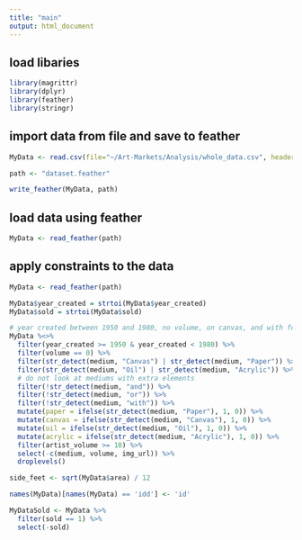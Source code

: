 ```yaml
---
title: "main"
output: html_document
---
```


## load libaries  

```r

library(magrittr)
library(dplyr)
library(feather)
library(stringr)

```

## import data from file and save to feather

```r

MyData <- read.csv(file="~/Art-Markets/Analysis/whole_data.csv", header=TRUE, sep=",")

path <- "dataset.feather"

write_feather(MyData, path)

```

## load data using feather

```r

MyData <- read_feather(path)

```


## apply constraints to the data

```r

MyData <- read_feather(path)

MyData$year_created = strtoi(MyData$year_created)
MyData$sold = strtoi(MyData$sold)

# year created between 1950 and 1980, no volume, on canvas, and with four medium factors
MyData %<>%
  filter(year_created >= 1950 & year_created < 1980) %>%
  filter(volume == 0) %>%
  filter(str_detect(medium, "Canvas") | str_detect(medium, "Paper")) %>%
  filter(str_detect(medium, "Oil") | str_detect(medium, "Acrylic")) %>%
  # do not look at mediums with extra elements 
  filter(!str_detect(medium, "and")) %>% 
  filter(!str_detect(medium, "or")) %>% 
  filter(!str_detect(medium, "with")) %>%
  mutate(paper = ifelse(str_detect(medium, "Paper"), 1, 0)) %>%
  mutate(canvas = ifelse(str_detect(medium, "Canvas"), 1, 0)) %>%  
  mutate(oil = ifelse(str_detect(medium, "Oil"), 1, 0)) %>%
  mutate(acrylic = ifelse(str_detect(medium, "Acrylic"), 1, 0)) %>%
  filter(artist_volume >= 10) %>% 
  select(-c(medium, volume, img_url)) %>%
  droplevels()

side_feet <- sqrt(MyData$area) / 12

names(MyData)[names(MyData) == 'idd'] <- 'id'

MyDataSold <- MyData %>%
  filter(sold == 1) %>%
  select(-sold)

```


